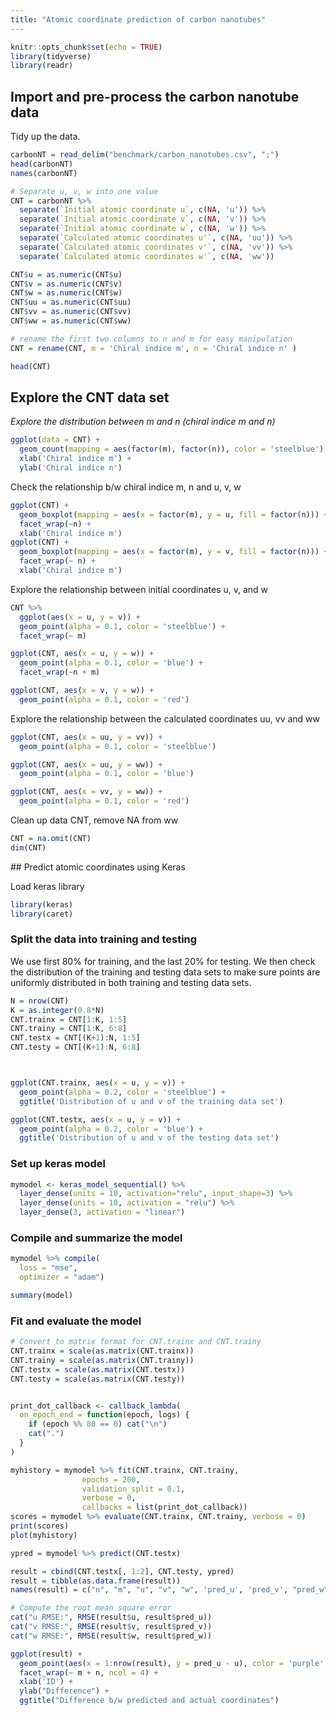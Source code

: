 ---
title: "Atomic coordinate prediction of carbon nanotubes"
---

```{r setup, include=FALSE}
knitr::opts_chunk$set(echo = TRUE)
library(tidyverse)
library(readr)
```

## Import and pre-process the carbon nanotube data

Tidy up the data. 

```{r}
carbonNT = read_delim("benchmark/carbon_nanotubes.csv", ";")
head(carbonNT)
names(carbonNT)

# Separate u, v, w into one value
CNT = carbonNT %>% 
  separate(`Initial atomic coordinate u`, c(NA, 'u')) %>%
  separate(`Initial atomic coordinate v`, c(NA, 'v')) %>%
  separate(`Initial atomic coordinate w`, c(NA, 'w')) %>%
  separate(`Calculated atomic coordinates u'`, c(NA, 'uu')) %>%
  separate(`Calculated atomic coordinates v'`, c(NA, 'vv')) %>%
  separate(`Calculated atomic coordinates w'`, c(NA, 'ww')) 

CNT$u = as.numeric(CNT$u)
CNT$v = as.numeric(CNT$v)
CNT$w = as.numeric(CNT$w)
CNT$uu = as.numeric(CNT$uu)
CNT$vv = as.numeric(CNT$vv)
CNT$ww = as.numeric(CNT$ww)

# rename the first two columns to n and m for easy manipulation
CNT = rename(CNT, m = 'Chiral indice m', n = 'Chiral indice n' )

head(CNT)

```
## Explore the CNT data set

*Explore the distribution between m and n (chiral indice m and n)*

```{r}
ggplot(data = CNT) +
  geom_count(mapping = aes(factor(m), factor(n)), color = 'steelblue') +
  xlab('Chiral indice m') +
  ylab('Chiral indice n')

```
Check the relationship b/w chiral indice m, n and u, v, w

```{r}
ggplot(CNT) +
  geom_boxplot(mapping = aes(x = factor(m), y = u, fill = factor(n))) +
  facet_wrap(~n) +
  xlab('Chiral indice m')
ggplot(CNT) +
  geom_boxplot(mapping = aes(x = factor(m), y = v, fill = factor(n))) +
  facet_wrap(~ n) +
  xlab('Chiral indice m')
```
 Explore the relationship between initial coordinates u, v, and w
 
```{r}
CNT %>% 
  ggplot(aes(x = u, y = v)) +
  geom_point(alpha = 0.1, color = 'steelblue') +
  facet_wrap(~ m)

ggplot(CNT, aes(x = u, y = w)) +
  geom_point(alpha = 0.1, color = 'blue') +
  facet_wrap(~n + m)

ggplot(CNT, aes(x = v, y = w)) +
  geom_point(alpha = 0.1, color = 'red')
```
 
 Explore the relationship between the calculated coordinates uu, vv and ww
```{r}
ggplot(CNT, aes(x = uu, y = vv)) +
  geom_point(alpha = 0.1, color = 'steelblue') 

ggplot(CNT, aes(x = uu, y = ww)) +
  geom_point(alpha = 0.1, color = 'blue')

ggplot(CNT, aes(x = vv, y = ww)) +
  geom_point(alpha = 0.1, color = 'red')

```
 
 Clean up data CNT, remove NA from ww
 
```{r}
CNT = na.omit(CNT)
dim(CNT)
```
 
 ## Predict atomic coordinates using Keras

Load keras library
```{r}
library(keras)
library(caret)
```

### Split the data into training and testing 

We use first 80% for training, and the last 20% for testing. We then check the distribution of the training and testing data sets to make sure points are uniformly distributed in both training and testing data sets.

```{r}
N = nrow(CNT)
K = as.integer(0.8*N)
CNT.trainx = CNT[1:K, 1:5]
CNT.trainy = CNT[1:K, 6:8]
CNT.testx = CNT[(K+1):N, 1:5]
CNT.testy = CNT[(K+1):N, 6:8]



ggplot(CNT.trainx, aes(x = u, y = v)) +
  geom_point(alpha = 0.2, color = 'steelblue') +
  ggtitle('Distribution of u and v of the training data set')

ggplot(CNT.testx, aes(x = u, y = v)) +
  geom_point(alpha = 0.2, color = 'blue') +
  ggtitle('Distribution of u and v of the testing data set')
```

### Set up keras model

```{r}
mymodel <- keras_model_sequential() %>% 
  layer_dense(units = 10, activation="relu", input_shape=3) %>% 
  layer_dense(units = 10, activation = "relu") %>% 
  layer_dense(3, activation = "linear")
```

### Compile and summarize the model

```{r}
mymodel %>% compile(
  loss = "mse",
  optimizer = "adam")

summary(model)
```

### Fit and evaluate the model

```{r}
# Convert to matrix format for CNT.trainx and CNT.trainy
CNT.trainx = scale(as.matrix(CNT.trainx))
CNT.trainy = scale(as.matrix(CNT.trainy))
CNT.testx = scale(as.matrix(CNT.testx))
CNT.testy = scale(as.matrix(CNT.testy))


print_dot_callback <- callback_lambda(
  on_epoch_end = function(epoch, logs) {
    if (epoch %% 80 == 0) cat("\n")
    cat(".")  
  }
) 

myhistory = mymodel %>% fit(CNT.trainx, CNT.trainy, 
                epochs = 200, 
                validation_split = 0.1,
                verbose = 0,
                callbacks = list(print_dot_callback))
scores = mymodel %>% evaluate(CNT.trainx, CNT.trainy, verbose = 0)
print(scores)
plot(myhistory)

ypred = mymodel %>% predict(CNT.testx)

result = cbind(CNT.testx[, 1:2], CNT.testy, ypred)
result = tibble(as.data.frame(result))
names(result) = c("n", "m", "u", "v", "w", 'pred_u', 'pred_v', "pred_w")

# Compute the root mean square error
cat("u RMSE:", RMSE(result$u, result$pred_u))
cat("v RMSE:", RMSE(result$v, result$pred_v))
cat("w RMSE:", RMSE(result$w, result$pred_w))

ggplot(result) +
  geom_point(aes(x = 1:nrow(result), y = pred_u - u), color = 'purple', alpha = 0.3) +
  facet_wrap(~ m + n, ncol = 4) +
  xlab('ID') +
  ylab("Difference") +
  ggtitle("Difference b/w predicted and actual coordinates")
  


```

